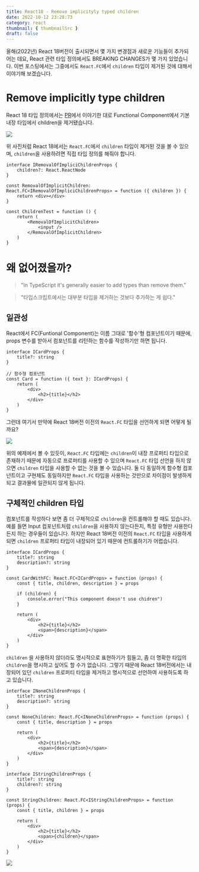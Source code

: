 ```yaml
---
title: React18 - Remove implicityly typed children
date: 2022-10-12 23:28:73
category: react
thumbnail: { thumbnailSrc }
draft: false
---
```


올해(2022년) React 18버전이 출시되면서 몇 가지 변경점과 새로운 기능들이 추가되어는 데요, React 관련 타입 정의에서도 BREAKING CHANGES가 몇 가지 있었습니다. 이번 포스팅에서는 그중에서도 `React.FC`에서 `children` 타입이 제거된 것에 대해서 이야기해 보겠습니다.

# Remove implicitly type children

React 18 타입 정의에서는 [PR](https://github.com/DefinitelyTyped/DefinitelyTyped/issues/46691)에서 이야기한 대로 Functional Component에서 기본 내장 타입에서 children을 제거됐습니다.

<div style={{ border: "solid 1px", margin: "1rem 0" }}>
    <img src="./children-error.png" />
</div>

위 사진처럼 React 18에서는 `React.FC`에서 `children` 타입이 제거된 것을 볼 수 있으며, `children`을 사용하려면 직접 타입 정의를 해줘야 합니다.

```tsx
interface IRemovalOfImpliciChildrenProps {
    children?: React.ReactNode
}

const RemovalOfImplicitChildren: React.FC<IRemovalOfImpliciChildrenProps> = function ({ children }) {
    return <div></div>
}

const ChildrenTest = function () {
    return (
        <RemovalOfImplicitChildren>
            <input />
        </RemovalOfImplicitChildren>
    )
}
```

# 왜 없어졌을까?

> "In TypeScript it's generally easier to add types than remove them."

> "타입스크립트에서는 대부분 타입을 제거하는 것보다 추가하는 게 쉽다."

## 일관성

React에서 FC(Funtional Component)는 이름 그대로 '함수'형 컴포넌트이기 때문에, props 변수를 받아서 컴포넌트를 리턴하는 함수를 작성하기만 하면 됩니다.

```tsx
interface ICardProps {
    title?: string
}

// 함수형 컴포넌트
const Card = function ({ text }: ICardProps) {
    return (
        <div>
            <h2>{title}</h2>
        </div>
    )
}
```

그런데 여기서 만약에 React 18버전 이전의 `React.FC` 타입을 선언하게 되면 어떻게 될까요?

<div style={{ border: "solid 1px", margin: "1rem 0" }}>
    <img src="./react-fc-diffrent.png" />
</div>

위의 예제에서 볼 수 있듯이, `React.FC` 타입에는 `children`이 내장 프로퍼티 타입으로 존재하기 때문에 자동으로 프로퍼티를 사용할 수 있으며 `React.FC` 타입 선언을 하지 않으면 `children` 타입을 사용할 수 없는 것을 볼 수 있습니다. 둘 다 동일하게 함수형 컴포넌트이고 구현체도 동일하지만 `React.FC` 타입을 사용하는 것만으로 차이점이 발생하게 되고 결과물에 일관되지 않게 됩니다.

## 구체적인 children 타입

컴포넌트를 작성하다 보면 좀 더 구체적으로 `children`을 컨트롤해야 할 때도 있습니다. 예를 들면 Input 컴포넌트처럼 `children`을 사용하지 않는다든지, 특정 유형만 사용한다든지 하는 경우들이 있습니다. 하지만 React 18버전 이전의 `React.FC` 타입을 사용하게 되면 `children` 프로퍼티 타입이 내장되어 있기 때문에 컨트롤하기가 어렵습니다.

```tsx
interface ICardProps {
    title?: string
    description?: string
}

const CardWithFC: React.FC<ICardProps> = function (props) {
    const { title, children, description } = props

    if (children) {
        console.error("This component doesn't use chidren")
    }

    return (
        <div>
            <h2>{title}</h2>
            <span>{description}</span>
        </div>
    )
}
```

`children` 을 사용하지 않더라도 명시적으로 표현하기가 힘들고, 좀 더 명확한 타입의 `children`을 명시하고 싶어도 할 수가 없습니다. 그렇기 때문에 React 18버전에서는 내장되어 있던 `children` 프로퍼티 타입을 제거하고 명시적으로 선언하여 사용하도록 하고 있습니다.

```tsx
interface INoneChildrenProps {
    title?: string
    description?: string
}

const NoneChildren: React.FC<INoneChildrenProps> = function (props) {
    const { title, description } = props

    return (
        <div>
            <h2>{title}</h2>
            <span>{description}</span>
        </div>
    )
}

interface IStringChildrenProps {
    title?: string
    children?: string
}

const StringChildren: React.FC<IStringChildrenProps> = function (props) {
    const { title, children } = props

    return (
        <div>
            <h2>{title}</h2>
            <span>{children}</span>
        </div>
    )
}
```

<div style={{ border: "solid 1px", margin: "1rem 0" }}>
    <img src="./react18-fc-example.png" />
</div>
